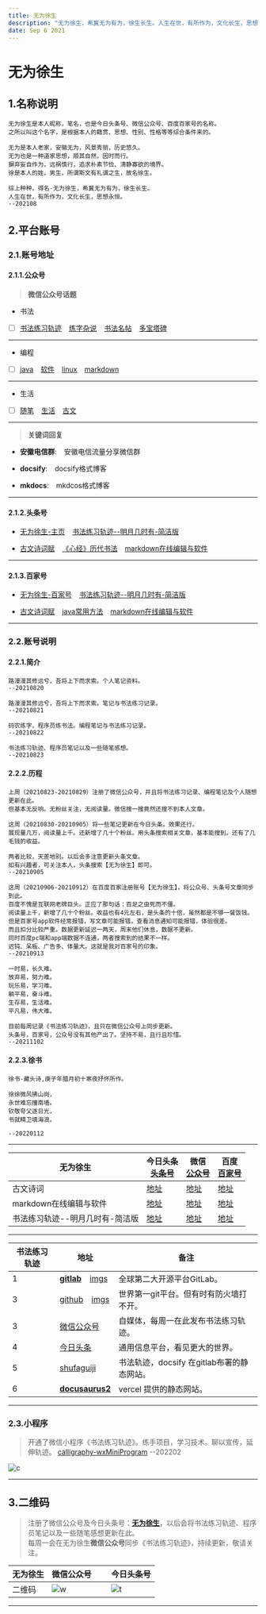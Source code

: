 ```yaml
---
title: 无为徐生
description: "无为徐生，希冀无为有为，徐生长生。人生在世，有所作为，文化长生，思想永恒。"
date: Sep 6 2021
---
```


# 无为徐生

## 1.名称说明

```
无为徐生是本人昵称，笔名，也是今日头条号、微信公众号、百度百家号的名称。
之所以叫这个名字，是根据本人的籍贯、思想、性别、性格等等综合条件来的。

无为是本人老家，安徽无为，风景秀丽，历史悠久。
无为也是一种道家思想，顺其自然，因时而行。
摒弃妄自作为，远祸慎行，追求朴素节俭、清静寡欲的境界。
徐是本人的姓，男生，所谓斯文有礼谓之生，故名徐生。

综上种种，得名-无为徐生，希冀无为有为，徐生长生。
人生在世，有所作为，文化长生，思想永恒。
--202108

```

## 2.平台账号

### 2.1.账号地址

#### 2.1.1.公众号

> **微信公众号话题**

- 书法 

- [ ] [书法练习轨迹]( https://mp.weixin.qq.com/mp/appmsgalbum?__biz=Mzg4NDY2OTM0Mg==&action=getalbum&album_id=2015671980393365504 ) &ensp; [练字杂说]( https://mp.weixin.qq.com/mp/appmsgalbum?__biz=Mzg4NDY2OTM0Mg==&action=getalbum&album_id=2021432307902971905 ) &ensp; [书法名帖]( https://mp.weixin.qq.com/mp/appmsgalbum?__biz=Mzg4NDY2OTM0Mg==&action=getalbum&album_id=2015671257916112896 ) &ensp; [多宝塔碑]( https://mp.weixin.qq.com/mp/appmsgalbum?__biz=Mzg4NDY2OTM0Mg==&action=getalbum&album_id=2035483653954207752 )


--- 

- 编程 

- [ ] [java]( https://mp.weixin.qq.com/mp/appmsgalbum?__biz=Mzg4NDY2OTM0Mg==&action=getalbum&album_id=2022462220055478273 ) &ensp; [软件]( https://mp.weixin.qq.com/mp/appmsgalbum?__biz=Mzg4NDY2OTM0Mg==&action=getalbum&album_id=2010918071632265216 ) &ensp; [linux]( https://mp.weixin.qq.com/mp/appmsgalbum?__biz=Mzg4NDY2OTM0Mg==&action=getalbum&album_id=2022149796567842825 ) &ensp; [markdown]( https://mp.weixin.qq.com/mp/appmsgalbum?__biz=Mzg4NDY2OTM0Mg==&action=getalbum&album_id=2015197050694402049 )


--- 

- 生活 

- [ ] [随笔]( https://mp.weixin.qq.com/mp/appmsgalbum?__biz=Mzg4NDY2OTM0Mg==&action=getalbum&album_id=2015674480030777344 ) &ensp; [生活]( https://mp.weixin.qq.com/mp/appmsgalbum?__biz=Mzg4NDY2OTM0Mg==&action=getalbum&album_id=2022464204984680449 ) &ensp; [古文]( https://mp.weixin.qq.com/mp/appmsgalbum?__biz=Mzg4NDY2OTM0Mg==&action=getalbum&album_id=2011171707302051843 )

---


> **关键词回复**

- **安徽电信群**: &ensp; 安徽电信流量分享微信群

- **docsify**: &ensp; docsify格式博客

- **mkdocs**: &ensp; mkdcos格式博客

---

#### 2.1.2.头条号

- [无为徐生-主页]( https://www.toutiao.com/c/user/token/MS4wLjABAAAA2_bWhiknCbcKNu4c6VTM2B7m2vr7zBrh0x6fSyOrtGU ) &ensp; [书法练习轨迹--明月几时有-简洁版]( https://www.toutiao.com/a7003584972175147528 ) 

- [古文诗词赋]( https://www.toutiao.com/a7003283856115827211/ ) &ensp; [《心经》历代书法]( https://www.toutiao.com/a7004253087410192900/ ) &ensp; [markdown在线编辑与软件]( https://www.toutiao.com/a7003268842931651079/ )

---

#### 2.1.3.百家号

- [无为徐生-百家号]( https://author.baidu.com/home?from=bjh_article&app_id=1698809604855144 ) &ensp; [书法练习轨迹--明月几时有-简洁版]( https://baijiahao.baidu.com/s?id=1710213157644580034&wfr=spider&for=pc ) 

- [古文诗词赋]( https://baijiahao.baidu.com/s?id=1710313154461293046 ) &ensp; [java常用方法]( https://baijiahao.baidu.com/s?id=1710394822673667621 ) &ensp; [markdown在线编辑与软件]( https://baijiahao.baidu.com/s?id=1710211852593815557 )

---

### 2.2.账号说明

#### 2.2.1.简介

```
路漫漫其修远兮，吾将上下而求索。个人笔记资料。 
--20210820

路漫漫其修远兮，吾将上下而求索。笔记与书法练习记录。 
--20210821

码农练字，程序员练书法。编程笔记与书法练习记录。 
--20210822

书法练习轨迹、程序员笔记以及一些随笔感想。 
--20210823

```


#### 2.2.2.历程


```
上周（20210823-20210829）注册了微信公众号，并且将书法练习记录、编程笔记及个人随想更新在此。
但基本无反响。无粉丝关注，无阅读量。微信搜一搜竟然还搜不到本人文章。

这周（20210830-20210905）将一些笔记更新在今日头条。效果还行。
展现量几万，阅读量上千。还新增了几十个粉丝。用头条搜索相关文章，基本能搜到。还有了几毛钱的收益。

两者比较，天差地别。以后会多注意更新头条文章。
如有兴趣者，可关注本人，头条搜索【无为徐生】即可。
--20210905
```

```
这周（20210906-20210912）在百度百家注册账号【无为徐生】，将公众号、头条号文章同步到此。
百度不愧是互联网老牌巨头。正应了那句话：百足之虫死而不僵。
阅读量上千，新增了几十个粉丝。收益也有4元左右，是头条的十倍，虽然都是不够一餐饭钱。
但是百家号app软件经常报错，写文章可能报错，查看消息通知可能报错，体验很差。
而且扣分比较严重。数据更新延迟一两天，周末他们休息，数据不更新。
同时百度pc端和app端数据不连通，两者搜索到的结果不一样。
迟钝、呆板、广告多、体量大。这就是我对百家号的印象。
--20210913

```

```
一时易，长久难。
放弃易，努力难。
玩乐易，学习难。
躺平易，奋斗难。
生存易，生活难。
平凡易，伟大难。

目前每周记录《书法练习轨迹》，且只在微信公众号上同步更新。
头条号，百家号，公众号没有其他产出了。坚持不易，且行且珍惜。
--20211102

```


#### 2.2.3.徐书


```
徐书-藏头诗,庚子年腊月初十寒夜抒怀所作。

徐徐微风拂山岗，
永世难忘撞南墙。
钦敬夸父逐日光，
书就精卫填海浪。

--20220112

```

---

| 无为徐生   | 今日头条<br/>[头条号]( https://mp.toutiao.com/auth/page/login )    |  微信<br/>[公众号]( https://mp.weixin.qq.com ) |  百度<br/>[百家号]( https://baijiahao.baidu.com ) |
| ---------  | ---------------------- |  ----------     |  ----------             |
|  古文诗词                           | [地址]( https://www.toutiao.com/a7003283856115827211 ) | [地址]( https://mp.weixin.qq.com/s?__biz=Mzg4NDY2OTM0Mg==&mid=2247483806&idx=1&sn=4500613e5f147e17ad98fec394cfdffa ) | [地址]( https://baijiahao.baidu.com/s?id=1710313154461293046 )  |
|  markdown在线编辑与软件             | [地址]( https://www.toutiao.com/a7003268842931651079 ) | [地址]( https://mp.weixin.qq.com/s?__biz=Mzg4NDY2OTM0Mg==&mid=2247483689&idx=4&sn=ff560bd82820b061585b703b9fb613d4 ) | [地址]( https://baijiahao.baidu.com/s?id=1710211852593815557 )  |
|  书法练习轨迹--明月几时有-简洁版    | [地址]( https://www.toutiao.com/a7003584972175147528 ) | [地址]( https://mp.weixin.qq.com/s?__biz=Mzg4NDY2OTM0Mg==&mid=2247484053&idx=1&sn=566337c54d85fcd169615406a2715bf0 ) | [地址]( https://baijiahao.baidu.com/s?id=1710213157644580034 )  |

---

| 书法练习轨迹 | 地址                                                		  |  备注             			                 |
| ---  | -------------------------------------------------------------        |  -----------------------------------         |
| 1    | [**gitlab**]( https://gitlab.com/xuyq123/calligraphy ) &ensp; [imgs]( https://gitlab.com/xuyq123/imgs )                 		|  全球第二大开源平台GitLab。                       |
| 3    | [github]( https://github.com/scott180/calligraphy ) &ensp; [imgs]( https://github.com/scott180/imgs ) 			  			    |  世界第一git平台。但有时有防火墙打不开。          |
| 3    | [微信公众号]( https://mp.weixin.qq.com/s?__biz=Mzg4NDY2OTM0Mg==&mid=2247487244&idx=1&sn=fa21068e783c6b31a62abf71186c1b20 )     |  自媒体，每周一在此发布书法练习轨迹。             |
| 4    | [今日头条]( https://www.toutiao.com/a7003584972175147528/ )          |  通用信息平台，看见更大的世界。              |
| 5    | [shufaguiji]( https://xuyq123.gitlab.io/shufaguiji/ )                |  书法轨迹，docsify 在gitlab布署的静态网站。  |
| 6    | [**docusaurus2**]( https://calligraphy-docusaurus2.vercel.app )      |  vercel 提供的静态网站。                     |

---

### 2.3.小程序

> 开通了微信小程序《书法练习轨迹》。练手项目，学习技术。聊以宣传，延伸轨迹。 [calligraphy-wxMiniProgram]( https://github.com/scott180/calligraphy-wxMiniProgram )  --202202

![c]( https://xyqin.coding.net/p/my/d/imgs/git/raw/master/other/calligraphy-wxMiniProgram.jpg )

---

## 3.二维码

> 注册了微信公众号及今日头条号：[**无为徐生**]( https://scott180.github.io/calligraphy/%E6%97%A0%E4%B8%BA%E5%BE%90%E7%94%9F )，以后会将书法练习轨迹、程序员笔记以及一些随笔感想更新在此。<br/>
> 每周一会在无为徐生**微信公众号**同步《书法练习轨迹》，持续更新，敬请关注。

| 无为徐生   | 微信公众号                                               	 |  &ensp; |  今日头条号        |
| ---------  | ------------------------------------------------------------- |  -      |  ----------        |
|  二维码    | ![w]( https://xyqin.coding.net/p/my/d/imgs/git/raw/master/other/wuweixusheng_weixin.png ) | <br/> | ![t]( https://xyqin.coding.net/p/my/d/imgs/git/raw/master/other/wuweixusheng_toutiao.png )     |

***


